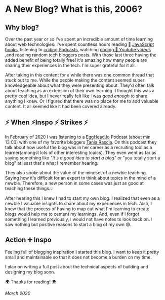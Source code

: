 # A New Blog? What is this, 2006?

## Why blog?

Over the past year or so I've spent an incredible amount of time learning about web technologies. I've spent countless hours reading 📖 [JavaScript books](https://eloquentjavascript.net/), listening to [coding Podcasts](https://syntax.fm/), watching [coding 🚂 Youtube videos](https://www.youtube.com/channel/UCvjgXvBlbQiydffZU7m1_aw) ,and reading random tech bloggers posts. With those last three having the added benefit of being totally free! It's amazing how many people are sharing their experiences in the tech. I'm super grateful for it all.

After taking in this content for a while there was one common thread that stuck out to me. While the people making the content seemed super knowledgeable about what they were presenting about. They'd often talk about teaching as an extension of their own learning. I thought this was a pretty cool idea, but I never really felt like I was *good enough* to share anything I knew. Or I figured that there was no place for me to add valuable content. It all seemed like it had been covered already. 

## ⚡️ When ⚡️Inspo ⚡️ Strikes ⚡️

In February of 2020 I was listening to a [EggHead.io](https://egghead.io/podcasts/switching-careers-and-learning-in-public-with-tania-rascia) Podcast (about min 13:00) with one of my favorite bloggers [Tania Rascia](https://www.taniarascia.com/). On this podcast they talk about how useful the blog was in her career as a recruiting tool as a learner(amongst lots of other interesting topics). They even went as far as saying something like *"It's a good idea to start a blog" or* "you totally start a blog" at least that's what I remember hearing. 

They also spoke about the value of the mindset of a newbie teaching. Saying how it's difficult for an expert to think about topics in the mind of a newbie. Therefore, a new person in some cases was just as good at teaching these things.💡

After hearing this I knew I had to start my own blog. I realized that even as a newbie I valuable insights to share about my experiences in tech. Also, I knew that the process of having to map out what I'm learning to create blogs would help me to cement my learnings. And, even if I forgot something I learned previously, I would not have notes to look back on. I saw nothing but positive reasons to start a blog of my own 😅.

## Action ➕ Inspo

Feeling full of blogging inspiration I started this blog. I want to keep it pretty small and maintainable so that it does not become a burden on my time. 

I plan on writing a full post about the technical aspects of building and designing my blog soon. 

🌍 Thanks for reading! 🌍

*March 2020*
